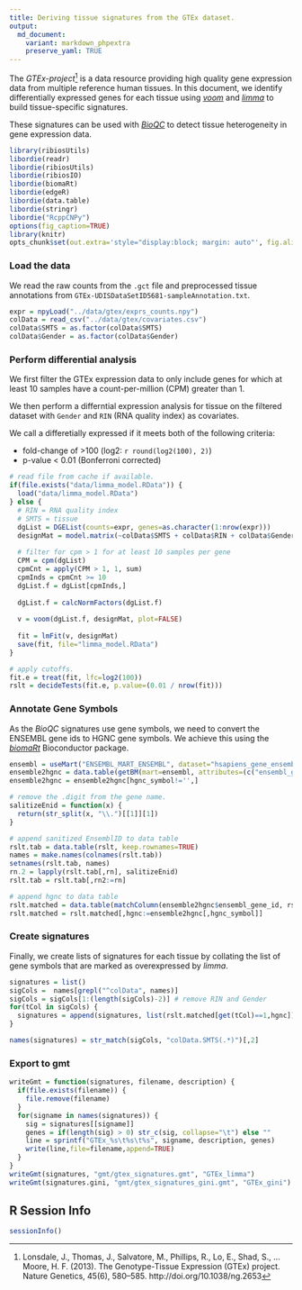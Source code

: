 ```yaml
---
title: Deriving tissue signatures from the GTEx dataset. 
output:
  md_document:
    variant: markdown_phpextra
    preserve_yaml: TRUE
---
```


The *GTEx-project*[^1] is a data resource providing high quality gene expression data from multiple reference human tissues. In this document, we identify differentially expressed genes for each tissue using [*voom*](http://bioconductor.org/packages/release/bioc/html/limma.html) and 
[*limma*](http://bioconductor.org/packages/release/bioc/html/limma.html) to build tissue-specific signatures. 

These signatures can be used with [*BioQC*](https://accio.github.io/BioQC/) to detect tissue heterogeneity in gene expression data. 

[^1]: Lonsdale, J., Thomas, J., Salvatore, M., Phillips, R., Lo, E., Shad, S., … Moore, H. F. (2013). The Genotype-Tissue Expression (GTEx) project. Nature Genetics, 45(6), 580–585. http://doi.org/10.1038/ng.2653

```r
library(ribiosUtils)
libordie(readr)
libordie(ribiosUtils)
libordie(ribiosIO)
libordie(biomaRt)
libordie(edgeR)
libordie(data.table)
libordie(stringr)
libordie("RcppCNPy")
options(fig_caption=TRUE)
library(knitr)
opts_chunk$set(out.extra='style="display:block; margin: auto"', fig.align="center") 
```

### Load the data
We read the raw counts from the `.gct` file and preprocessed tissue annotations from `GTEx-UDISDataSetID5681-sampleAnnotation.txt`. 
```r
expr = npyLoad("../data/gtex/exprs_counts.npy")
colData = read_csv("../data/gtex/covariates.csv")
colData$SMTS = as.factor(colData$SMTS)
colData$Gender = as.factor(colData$Gender)
```

### Perform differential analysis
We first filter the GTEx expression data to only include genes for which at least 10 samples have a count-per-million (CPM) greater than 1. 

We then perform a differntial expression analysis for tissue on the filtered dataset with `Gender` and `RIN` (RNA quality index) as covariates. 

We call a differetially expressed if it meets both of the following criteria: 

* fold-change of >100 (log2: `r round(log2(100), 2)`)
* p-value < 0.01 (Bonferroni corrected)

```r
# read file from cache if available. 
if(file.exists("data/limma_model.RData")) {
  load("data/limma_model.RData")
} else {
  # RIN = RNA quality index
  # SMTS = tissue
  dgList = DGEList(counts=expr, genes=as.character(1:nrow(expr)))
  designMat = model.matrix(~colData$SMTS + colData$RIN + colData$Gender)
  
  # filter for cpm > 1 for at least 10 samples per gene
  CPM = cpm(dgList)
  cpmCnt = apply(CPM > 1, 1, sum)
  cpmInds = cpmCnt >= 10
  dgList.f = dgList[cpmInds,]
  
  dgList.f = calcNormFactors(dgList.f)
  
  v = voom(dgList.f, designMat, plot=FALSE)
  
  fit = lmFit(v, designMat)
  save(fit, file="limma_model.RData")
}

# apply cutoffs. 
fit.e = treat(fit, lfc=log2(100))
rslt = decideTests(fit.e, p.value=(0.01 / nrow(fit)))
```


### Annotate Gene Symbols
As the *BioQC* signatures use gene symbols, we need to convert the ENSEMBL gene ids to HGNC gene symbols. 
We achieve this using the [*biomaRt*](https://bioconductor.org/packages/release/bioc/html/biomaRt.html) Bioconductor package. 

```r
ensembl = useMart("ENSEMBL_MART_ENSEMBL", dataset="hsapiens_gene_ensembl", host="www.ensembl.org")  
ensemble2hgnc = data.table(getBM(mart=ensembl, attributes=(c("ensembl_gene_id", "hgnc_symbol"))))
ensemble2hgnc = ensemble2hgnc[hgnc_symbol!='',]

# remove the .digit from the gene name. 
salitizeEnid = function(x) { 
  return(str_split(x, "\\.")[[1]][1])
}

# append sanitized EnsemblID to data table 
rslt.tab = data.table(rslt, keep.rownames=TRUE)
names = make.names(colnames(rslt.tab))
setnames(rslt.tab, names)
rn.2 = lapply(rslt.tab[,rn], salitizeEnid)
rslt.tab = rslt.tab[,rn2:=rn]

# append hgnc to data table 
rslt.matched = data.table(matchColumn(ensemble2hgnc$ensembl_gene_id, rslt.tab, 'rn2'))
rslt.matched = rslt.matched[,hgnc:=ensemble2hgnc[,hgnc_symbol]]
```

### Create signatures
Finally, we create lists of signatures for each tissue by collating the list of gene symbols that
are marked as overexpressed by *limma*. 
```r
signatures = list()
sigCols =  names[grepl("^colData", names)]
sigCols = sigCols[1:(length(sigCols)-2)] # remove RIN and Gender
for(tCol in sigCols) {
  signatures = append(signatures, list(rslt.matched[get(tCol)==1,hgnc]))
}

names(signatures) = str_match(sigCols, "colData.SMTS(.*)")[,2]
```

### Export to gmt
```r
writeGmt = function(signatures, filename, description) { 
  if(file.exists(filename)) {
    file.remove(filename)
  }
  for(signame in names(signatures)) {
    sig = signatures[[signame]]
    genes = if(length(sig) > 0) str_c(sig, collapse="\t") else ""
    line = sprintf("GTEx_%s\t%s\t%s", signame, description, genes)
    write(line,file=filename,append=TRUE)
  }
}
writeGmt(signatures, "gmt/gtex_signatures.gmt", "GTEx_limma")
writeGmt(signatures.gini, "gmt/gtex_signatures_gini.gmt", "GTEx_gini")
```

## R Session Info
```r
sessionInfo()
```

